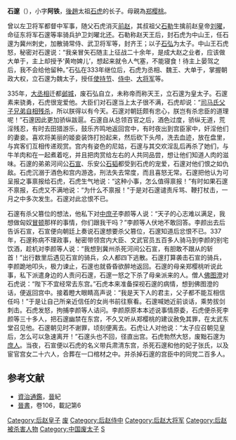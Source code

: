 '''石邃'''（{{bd|310年代|?|337年||catIdx=S}}），小字'''阿铁'''，[[後趙|後趙]]太祖[[石虎|石虎]]的长子。母親為[[郑樱桃|郑樱桃]]。

曾以左卫将军都督中军事，随父石虎消灭[[前赵|前赵]]，其叔祖父[[石勒|石勒]]生擒前赵皇帝[[刘曜|刘曜]]，命征东将军石邃等率骑兵护卫刘曜北还。石勒称赵天王后，封石虎为中山王，任石邃为冀州刺史，加散骑常侍、武卫将军等，封齐王；以子[[石弘|石弘]]为太子。中山王石虎怒，秘密对石邃说：“我亲冒矢石随主上征战二十余年，是成大赵之业者，应该做大单于，主上却授予‘黄吻婢儿’，想起来就令人气塞，不能寝食！待主上晏驾之后，我不会给他留种。”石弘在333年继位后，石虎为丞相、魏王、大单于，掌握朝政大权，立石邃为魏太子，授任[[使持节|使持节]]、[[侍中|侍中]]、[[大将军_(东亚)|大将军]]等。

335年，[[丞相|大丞相]]迁都[[邺城遗址|邺城]]，废石弘自立，未称帝而称天王，立石邃为皇太子。石邃素来骁勇，石虎很宠爱他。大臣们对石邃当上太子很不满，石虎却说：“[[八王之乱|司马氏父子兄弟自相残杀]]，所以朕得以有今天。石邃对朝廷颇有忠心，朕岂有杀忠臣的道理呢！”石邃因此更加骄纵跋扈。石邃自从总领百官之后，酒色过度，骄纵无道，荒淫残忍，有时去田猎游乐，鼓乐齐鸣地返回宫中，有时夜出到宫臣家中，奸淫他们的妻妾。喜欢将美丽的姬妾装饰打扮起来，然后砍下头颅，洗去血迹，放在盘里，与宾客们互相传递观赏。宫内有姿色的尼姑，石邃与其交欢淫乱后再杀了她们，与牛羊肉和在一起煮着吃，并且把肉赏给左右的人共同品尝，想让他们知道人肉的滋味。石邃的弟弟河间公[[石宣|石宣]]、乐安公[[石韬_(后赵)|石韬]]都受到石虎的宠爱，石邃对他们恨之如仇敌。石虎沉溺于酒色和宫内游逸，刑法失去常度，而且喜怒无常。石邃把他认为可呈报之事禀报给石虎，石虎生气地说：“这种小事，怎么值得禀报！”有时如果石邃不禀报，石虎又不满地说：“为什么不禀报！”于是对石邃谴责斥骂、鞭打杖击，一月之中多次发生。石邃对此忿恨不已。

石邃有杀父篡位的想法，他私下对[[中庶子|中庶子]]李颜等人说：“天子的心志难以满足，我想做匈奴[[冒顿|冒顿]]那样的事情，你们跟我干吗？”李颜等人伏地不敢回答。李颜出去后告诉石宣，石宣便向朝廷上奏说石邃想要杀父篡位，石邃知道后忿恨不已。337年，石邃称病不理政事，秘密带领宫内大臣、文武官员五百多人骑马到李颜的别宅饮酒，趁机对李颜等人说：“我想到冀州杀死河间公石宣，有胆敢不跟从的斩首！”出行数里后遇见石宣的骑兵，众人都四下逃散。石邃打算袭击石宣的骑兵，李颜跪地叩头，极力谏止，石邃也就昏昏欲醉地返回。石邃的母亲郑樱桃听说此事，私下派遣身边的人责问石邃，石邃一怒之下杀了母亲派来的人。僧人[[佛图澄|佛图澄]]对石虎说：“陛下不宜经常去东宫。”石虎本来准备探视石邃的病情，想到佛图澄的话，便返回宫中。接着瞪大眼睛高声说：“我是天下人的君主，父子都不能互相信任吗！”于是让自己所亲近信任的女尚书前往察看。石邃喊她近前谈话，乘势拔剑刺击。石虎发怒，拘捕李颜等人诘问。李颜原原本本述说事情原委，石虎便杀死李颜等三十多人，把石邃幽禁在东宫，不久又听从郑樱桃的建议赦免其罪，在太武东堂召见他。石邃朝见时不谢罪，顷刻便离去。石虎让人对他说：“太子应召朝见皇后，怎么可以急速离开！”石邃头也不回，径直出宫。石虎勃然大怒，废黜石邃为[[庶民|庶人]]。当夜，石宣便以石虎的名义带兵肃清东宫，杀死石邃和他的妃子张氏，以及宦官宫女二十六人，合葬在一口棺材之中。并杀掉石邃的宫臣中的同党二百多人。

==参考文献==
{{wikisource|晉書/卷106|晉書石虎載記上}}
{{wikisource|晉書/卷107|晉書石虎載記下}}
*[[資治通鑑|資治通鑑]]，[[晋朝|晉]]紀
*[[晉書|晉書]]，卷106，載記第6

[[Category:后赵皇子|Category:后赵皇子]]
[[Category:后赵太子|废]]
[[Category:后赵侍中|Category:后赵侍中]]
[[Category:后赵大将军|Category:后赵大将军]]
[[Category:后赵被杀害人物|Category:后赵被杀害人物]]
[[Category:中国废太子|Category:中国废太子]]
[[Category:石姓|S]]